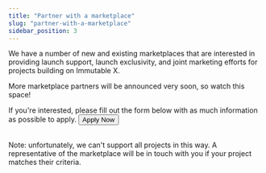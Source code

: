 ```yaml
---
title: "Partner with a marketplace"
slug: "partner-with-a-marketplace"
sidebar_position: 3
---
```


We have a number of new and existing marketplaces that are interested in providing launch support, launch exclusivity, and joint marketing efforts for projects building on Immutable X.

More marketplace partners will be announced very soon, so watch this space!

If you're interested, please fill out the form below with as much information as possible to apply.
<a href="https://forms.gle/1JLetz21mCQDuFPh7"><Button>Apply Now</Button></a><br /><br />

Note: unfortunately, we can't support all projects in this way. A representative of the marketplace will be in touch with you if your project matches their criteria.